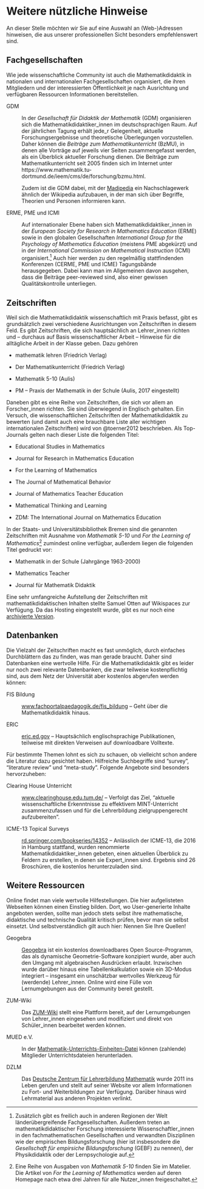 Weitere nützliche Hinweise
==========================

An dieser Stelle möchten wir Sie auf eine Auswahl an (Web-)Adressen
hinweisen, die aus unserer professionellen Sicht besonders
empfehlenswert sind.

Fachgesellschaften
------------------

Wie jede wissenschaftliche Community ist auch die Mathematikdidaktik in
nationalen und internationalen Fachgesellschaften organisiert, die ihren
Mitgliedern und der interessierten Öffentlichkeit je nach Ausrichtung
und verfügbaren Ressourcen Informationen bereitstellen.

GDM

:   In der *Gesellschaft für Didaktik der Mathematik* (GDM) organisieren
    sich die Mathematikdidaktiker\_innen im deutschsprachigen Raum. Auf
    der jährlichen Tagung erhält jede\_r Gelegenheit, aktuelle
    Forschungsergebnisse und theoretische Überlegungen vorzustellen.
    Daher können die *Beiträge zum Mathematikunterricht* (BzMU), in denen
    alle Vorträge auf jeweils vier Seiten zusammengefasst werden, als
    ein Überblick aktueller Forschung dienen. Die Beiträge zum
    Mathematikunterricht seit 2005 finden sich im Internet
    unter https://www.mathematik.tu-dortmund.de/ieem/cms/de/forschung/bzmu.html.

    Zudem ist die GDM dabei, mit der [Madipedia](https://madipedia.de) ein
    Nachschlagewerk ähnlich der Wikipedia aufzubauen, in der man sich
    über Begriffe, Theorien und Personen informieren kann.

ERME, PME und ICMI

:   Auf internationaler Ebene haben sich Mathematikdidaktiker\_innen in
    der *European Society for Research in Mathematics Education* (ERME)
    sowie in den globalen Gesellschaften *International Group for the
    Psychology of Mathematics Education* (meistens PME abgekürzt) und in
    der *International Commission on Mathematical Instruction* (ICMI)
    organisiert.^[Zusätzlich gibt es freilich auch in anderen Regionen der Welt
    länderübergreifende Fachgesellschaften. Außerdem treten an
    mathematikdidaktischer Forschung interessierte
    Wissenschaftler\_innen in den fachmathematischen Gesellschaften und
    verwandten Disziplinen wie der empirischen Bildungsforschung (hier
    ist insbesondere die *Gesellschaft für empirsiche Bildungsforschung*
    (GEBF) zu nennen), der Physikdidaktik oder der Lernpsychologie auf.] Auch hier werden zu den regelmäßig stattfindenden
    Konferenzen (CERME, PME und ICME) Tagungsbände herausgegeben. Dabei
    kann man im Allgemeinen davon ausgehen, dass die Beiträge
    peer-reviewed sind, also einer gewissen
    Qualitätskontrolle unterliegen.

Zeitschriften
-------------

Weil sich die Mathematikdidaktik wissenschaftlich mit Praxis befasst,
gibt es grundsätzlich zwei verschiedene Ausrichtungen von Zeitschriften
in diesem Feld. Es gibt Zeitschriften, die sich hauptsächlich an
Lehrer\_innen richten und – durchaus auf Basis wissenschaftlicher Arbeit
– Hinweise für die alltägliche Arbeit in der Klasse geben. Dazu gehören

-   mathematik lehren (Friedrich Verlag)

-   Der Mathematikunterricht (Friedrich Verlag)

-   Mathematik 5-10 (Aulis)

-   PM – Praxis der Mathematik in der Schule (Aulis, 2017 eingestellt)

Daneben gibt es eine Reihe von Zeitschriften, die sich vor allem an
Forscher\_innen richten. Sie sind überwiegend in Englisch gehalten. Ein
Versuch, die wissenschaftlichen Zeitschriften der Mathematikdidaktik zu
bewerten (und damit auch eine brauchbare Liste aller wichtigen
internationalen Zeitschriften) wird von @toerner2012 beschrieben. Als Top-Journals
gelten nach dieser Liste die folgenden Titel:

-   Educational Studies in Mathematics

-   Journal for Research in Mathematics Education

-   For the Learning of Mathematics

-   The Journal of Mathematical Behavior

-   Journal of Mathematics Teacher Education

-   Mathematical Thinking and Learning

-   ZDM: The International Journal on Mathematics Education

In der Staats- und Universitätsbibliothek Bremen sind die genannten
Zeitschriften mit Ausnahme von *Mathematik 5-10* und *For the Learning of Mathematics*^[Eine Reihe von Ausgaben von *Mathematik 5-10* finden Sie im
    Matelier. Die Artikel von *For the Learning of Mathematics* werden
    auf deren Homepage nach etwa drei Jahren für alle Nutzer\_innen
    freigeschaltet.] zumindest online verfügbar, außerdem liegen die
folgenden Titel gedruckt vor:

-   Mathematik in der Schule (Jahrgänge 1963-2000)

-   Mathematics Teacher

-   Journal für Mathematik Didaktik

Eine sehr umfangreiche Aufstellung der Zeitschriften mit
mathematikdidaktischen Inhalten stellte Samuel Otten auf Wikispaces zur Verfügung. Da das Hosting eingestellt wurde, gibt es nur noch eine [archivierte Version](https://web.archive.org/web/20180724110150/https://mathedjournals.wikispaces.com/).

Datenbanken
-----------

Die Vielzahl der Zeitschriften macht es fast unmöglich, durch einfaches
Durchblättern das zu finden, was man gerade braucht. Daher sind
Datenbanken eine wertvolle Hilfe. Für die Mathematikdidaktik gibt es
leider nur noch zwei relevante Datenbanken, die zwar teilweise kostenpflichtig sind, aus
dem Netz der Universität aber kostenlos abgerufen werden können:

FIS Bildung

:   [www.fachportalpaedagogik.de/fis\_bildung](https://www.fachportal-paedagogik.de/) – Geht über die
    Mathematikdidaktik hinaus.

ERIC

:   [eric.ed.gov](https://eric.ed.gov) – Hauptsächlich englischsprachige Publikationen, teilweise mit direkten Verweisen auf downloadbare Volltexte.

Für bestimmte Themen lohnt es sich zu schauen, ob vielleicht schon andere die Literatur dazu gesichtet haben. Hilfreiche Suchbegriffe sind "survey", "literature review" und "meta-study". Folgende Angebote sind besonders hervorzuheben:

Clearing House Unterricht

:   [www.clearinghouse.edu.tum.de/](https://www.clearinghouse.edu.tum.de/) – Verfolgt das Ziel, "aktuelle wissenschaftliche Erkenntnisse zu effektivem MINT-Unterricht zusammenzufassen und für die Lehrerbildung zielgruppengerecht aufzubereiten".

ICME-13 Topical Surveys

:   [rd.springer.com/bookseries/14352](https://rd.springer.com/bookseries/14352) – Anlässlich der ICME-13, die 2016 in Hamburg stattfand, wurden renommierte Mathematikdidaktiker_innen gebeten, einen aktuellen Überblick zu Feldern zu erstellen, in denen sie Expert_innen sind. Ergebnis sind 26 Broschüren, die kostenlos herunterzuladen sind.

Weitere Ressourcen
------------------

Online findet man viele wertvolle Hilfestellungen. Die hier
aufgelisteten Webseiten können einen Einstieg bilden. Dort, wo
User-generierte Inhalte angeboten werden, sollte man jedoch stets selbst
ihre mathematische, didaktische und technische Qualität kritisch prüfen,
bevor man sie selbst einsetzt. Und selbstverständlich gilt auch hier:
Nennen Sie Ihre Quellen!

Geogebra

:   [Geogebra](https://www.geogebra.org) ist ein kostenlos downloadbares Open
    Source-Programm, das als dynamische Geometrie-Software konzipiert
    wurde, aber auch den Umgang mit algebraischen Ausdrücken erlaubt.
    Inzwischen wurde darüber hinaus eine Tabellenkalkulation sowie ein
    3D-Modus integriert – insgesamt ein unschätzbar wertvolles Werkzeug
    für (werdende) Lehrer\_innen. Online wird eine Fülle von
    Lernumgebungen aus der Community bereit gestellt.

ZUM-Wiki

:   Das [ZUM-Wiki](https://wiki.zum.de) stellt eine Plattform bereit, auf der
    Lernumgebungen von Lehrer\_innen eingesehen und modifiziert und
    direkt von Schüler\_innen bearbeitet werden können.

MUED e.V.

:   In der [Mathematik-Unterrichts-Einheiten-Datei](https://www.mued.de) können (zahlende) Mitglieder Unterrichtsdateien herunterladen.

DZLM

:   Das [Deutsche Zentrum für Lehrerbildung Mathematik](https://www.dzlm.de) wurde 2011 ins Leben gerufen und stellt auf seiner Website vor allem Informationen zu Fort- und Weiterbildungen zur Verfügung. Darüber hinaus wird Lehrmaterial aus anderen Projekten verlinkt.
